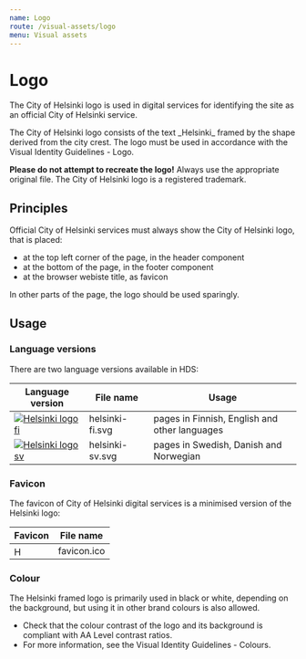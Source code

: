 ```yaml
---
name: Logo
route: /visual-assets/logo
menu: Visual assets
---
```



# Logo

<LargeParagraph>The City of Helsinki logo is used in digital services for identifying the site as an official City of Helsinki service.</LargeParagraph>

<p>The City of Helsinki logo consists of the text _Helsinki_ framed by the shape derived from the city crest. The logo must be used in accordance with the <Link href="https://brand.hel.fi/en/logo" external>Visual Identity Guidelines - Logo</Link>.</p>

**Please do not attempt to recreate the logo!** Always use the appropriate original file. The City of Helsinki logo is a registered trademark.


## Principles 
Official City of Helsinki services must always show the City of Helsinki logo, that is placed: 
- at the top left corner of the page, in the header component
- at the bottom of the page, in the footer component
- at the browser webiste title, as favicon

In other parts of the page, the logo should be used sparingly.

## Usage
### Language versions
There are two language versions available in HDS:

Language version                                                                                                             | File name         | Usage                                         |
---------------------------------------------------------------------------------------------------------------------------- |-------------------|-----------------------------------------------|
[![Helsinki logo fi](../../static/assets/logo/helsinki-fi.svg)](../../static/assets/logo/helsinki-fi.svg "Helsinki logo fi") | helsinki-fi.svg   | pages in Finnish, English and other languages |
[![Helsinki logo sv](../../static/assets/logo/helsinki-sv.svg)](../../static/assets/logo/helsinki-sv.svg "Helsinki logo sv") | helsinki-sv.svg   | pages in Swedish, Danish and Norwegian                        |


### Favicon
The favicon of City of Helsinki digital services is a minimised version of the Helsinki logo:

Favicon                                                                                  | File name           |
---------------------------------------------------------------------------------------- | ------------------- |
<Image src="../../static/assets/logo/favicon.ico" alt="Helsinki favicon" width="16px" /> | favicon.ico         | 



### Colour
The Helsinki framed logo is primarily used in black or white, depending on the background, but using it in other brand colours is also allowed.
- Check that the colour contrast of the logo and its background is compliant with <Link href="https://www.w3.org/TR/WCAG21/#contrast-minimum" external>AA Level contrast ratios</Link>.
- For more information, see the <Link href="https://brand.hel.fi/en/colours/" external>Visual Identity Guidelines - Colours</Link>.
